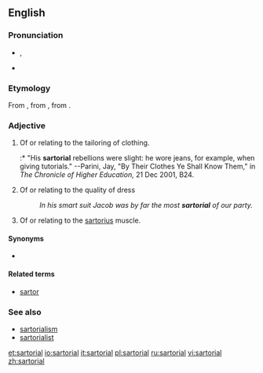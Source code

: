 ==English==

===Pronunciation===
* {{a|UK}} {{IPA|/sɑːˈtɔː(ɹ).i.əl/}}, {{SAMPA|sA:tO:(r).i.@;/}}
* {{a|US}} {{IPA|/sɑːɹˈtɔːɹ.i.əl/}}

===Etymology===
From {{NL.}} {{term|sartorius||pertaining to a [[tailor]]|lang=la}}, from {{LL.}} {{term|sartor||tailor|la}}, from {{etyl|la}} {{term|sarcire||to patch, mend|lang=la}}.

===Adjective===
{{en-adj|more|-}}

# {{not comparable}} Of or relating to the tailoring of clothing.
#:* "His '''sartorial''' rebellions were slight: he wore jeans, for example, when giving tutorials."  --Parini, Jay, "By Their Clothes Ye Shall Know Them," in ''The Chronicle of Higher Education,'' 21 Dec 2001, B24.
# Of or relating to the quality of dress
#: ''In his smart suit Jacob was by far the most '''sartorial''' of our party.''
# {{anatomy}} Of or relating to the [[sartorius]] muscle.

====Synonyms====
* {{sense|pertaining to clothing}} {{l|en|vestiary}}

====Related terms====
* [[sartor]]

===See also===
* [[sartorialism]]
* [[sartorialist]]

[[et:sartorial]]
[[io:sartorial]]
[[it:sartorial]]
[[pl:sartorial]]
[[ru:sartorial]]
[[vi:sartorial]]
[[zh:sartorial]]